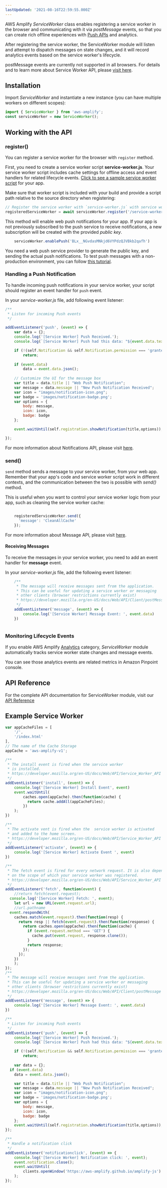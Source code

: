 ```yaml
---
lastUpdated: '2021-08-16T22:59:55.000Z'
---
```

AWS Amplify *ServiceWorker* class enables registering a service worker in the browser and communicating with it via *postMessage* events, so that you can create rich offline experiences with [Push APIs](https://developer.mozilla.org/en-US/docs/Web/API/Push_API) and analytics. 

After registering the service worker, the ServiceWorker module will listen and attempt to dispatch messages on state changes, and it will record analytics events based on the service worker's lifecycle.

<Callout>

postMessage events are currently not supported in all browsers. For details and to learn more about Service Worker API, please [visit here](https://developer.mozilla.org/en-US/docs/Web/API/Service_Worker_API/).

</Callout>

## Installation

Import *ServiceWorker* and instantiate a new instance (you can have multiple workers on different scopes):
```javascript
import { ServiceWorker } from 'aws-amplify';
const serviceWorker = new ServiceWorker();
```

## Working with the API

### register()

You can register a service worker for the browser with `register` method. 

First, you need to create a service worker script **service-worker.js**. Your service worker script includes cache settings for offline access and event handlers for related lifecycle events. [Click to see a sample service worker script](#example-service-worker) for your app. 

Make sure that worker script is included with your build and provide a script path relative to the source directory when registering:

```javascript
// Register the service worker with `service-worker.js` with service worker scope `/`.
registeredServiceWorker = await serviceWorker.register('/service-worker.js', '/');
```

This method will enable web push notifications for your app. If your app is not previously subscribed to the push service to receive notifications, a new subscription will be created with the provided *public key*. 

```javascript
    serviceWorker.enablePush('BLx__NGvdasMNkjd6VYPdzQJVBkb2qafh')
```

<Callout>

You need a web push service provider to generate the public key, and sending the actual push notifications. To test push messages with a non-production environment, you can follow [this tutorial](https://developers.google.com/web/fundamentals/codelabs/push-notifications/).

</Callout>

### Handling a Push Notification

To handle incoming push notifications in your service worker, your script should register an event handler for `push` event.

In your *service-worker.js* file, add following event listener:

```javascript
/**
 * Listen for incoming Push events
 */

addEventListener('push', (event) => {
    var data = {};
    console.log('[Service Worker] Push Received.');
    console.log(`[Service Worker] Push had this data: "${event.data.text()}"`);

    if (!(self.Notification && self.Notification.permission === 'granted')) 
        return;
    
    if (event.data) 
        data = event.data.json();
    
    // Customize the UI for the message box 
    var title = data.title || "Web Push Notification";
    var message = data.message || "New Push Notification Received";
    var icon = "images/notification-icon.png";
    var badge = 'images/notification-badge.png';
    var options = {
        body: message,
        icon: icon,
        badge: badge
    };

    event.waitUntil(self.registration.showNotification(title,options));

});
```

For more information about Notifications API, please visit [here](https://developer.mozilla.org/en-US/docs/Web/API/notification).

### send()

`send` method sends a message to your service worker, from your web app. Remember that your app's code and service worker script work in different contexts, and the communication between the two is possible with *send()* method.

This is useful when you want to control your service worker logic from your app, such as cleaning the service worker cache:

```javascript

    registeredServiceWorker.send({
      'message': 'CleanAllCache'
    });

```

For more information about Message API, please visit [here](https://developer.mozilla.org/en-US/docs/Web/Events/message_(ServiceWorker)).

#### Receiving Messages 

To receive the messages in your service worker, you need to add an event handler for **message** event.

In your *service-worker.js* file, add the following event listener:

```javascript
    /**
     * The message will receive messages sent from the application.
     * This can be useful for updating a service worker or messaging
     * other clients (browser restrictions currently exist)
     * https://developer.mozilla.org/en-US/docs/Web/API/Client/postMessage
     */
    addEventListener('message', (event) => {
        console.log('[Service Worker] Message Event: ', event.data)
    })
    
```

### Monitoring Lifecycle Events

If you enable AWS Amplify [Analytics](/lib/analytics/getting-started) category, *ServiceWorker* module automatically tracks service worker state changes and message events.

You can see those analytics events are related metrics in Amazon Pinpoint console.

## API Reference

For the complete API documentation for ServiceWorker module, visit our [API Reference](https://aws-amplify.github.io/amplify-js/docs/api/classes/serviceworkerclass.html)

## Example Service Worker

```javascript
var appCacheFiles = [
	'/',
	'/index.html'
], 
// The name of the Cache Storage
appCache = 'aws-amplify-v1';

/**
 * The install event is fired when the service worker 
 * is installed.
 * https://developer.mozilla.org/en-US/docs/Web/API/Service_Worker_API
 */
addEventListener('install', (event) => {
	console.log('[Service Worker] Install Event', event)
	event.waitUntil(
    	caches.open(appCache).then(function(cache) {
	      return cache.addAll(appCacheFiles);
    	})
  	);
})

/**
 * The activate vent is fired when the  service worker is activated
 * and added to the home screen.
 * https://developer.mozilla.org/en-US/docs/Web/API/Service_Worker_API
 */
addEventListener('activate', (event) => {
	console.log('[Service Worker] Activate Event ', event)
})

/**
 * The fetch event is fired for every network request. It is also dependent
 * on the scope of which your service worker was registered.
 * https://developer.mozilla.org/en-US/docs/Web/API/Service_Worker_API
 */
addEventListener('fetch', function(event) {
	//return fetch(event.request);
  console.log('[Service Worker] Fetch: ', event);
	let url = new URL(event.request.url);
	//url.pathname
  event.respondWith(
    caches.match(event.request).then(function(resp) {
      return resp || fetch(event.request).then(function(response) {
        return caches.open(appCache).then(function(cache) {
          if (event.request.method === 'GET') {
          	cache.put(event.request, response.clone());
      	  }
          return response;
        });
      });
    })
	);
});
/**
 * The message will receive messages sent from the application.
 * This can be useful for updating a service worker or messaging
 * other clients (browser restrictions currently exist)
 * https://developer.mozilla.org/en-US/docs/Web/API/Client/postMessage
 */
addEventListener('message', (event) => {
	console.log('[Service Worker] Message Event: ', event.data)
})

/**
 * Listen for incoming Push events
 */
addEventListener('push', (event) => {
	console.log('[Service Worker] Push Received.');
	console.log(`[Service Worker] Push had this data: "${event.data.text()}"`);

	if (!(self.Notification && self.Notification.permission === 'granted'))
		return;
		
	var data = {};
  if (event.data)
    data = event.data.json();

	var title = data.title || "Web Push Notification";
	var message = data.message || "New Push Notification Received";
	var icon = "images/notification-icon.png";
	var badge = 'images/notification-badge.png';
	var options = {
		body: message,
		icon: icon,
		badge: badge
	};
	event.waitUntil(self.registration.showNotification(title,options));
});

/**
 * Handle a notification click
 */
addEventListener('notificationclick', (event) => {
	console.log('[Service Worker] Notification click: ', event);
	event.notification.close();
	event.waitUntil(
		clients.openWindow('https://aws-amplify.github.io/amplify-js')
	);
});
```
